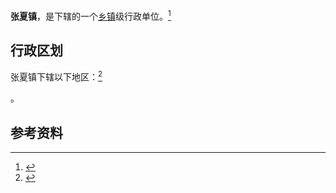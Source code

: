{{中国乡级行政区|37/01/13/106/000}}

'''张夏镇'''，是{{PRC admin/fullname|37/01/13/106/000|3}}下辖的一个[[乡镇|乡镇]]级行政单位。<ref>{{PRC admin/ref sgc|{{PRC admin/parent|37/01/13/106/000}}}}</ref>

== 行政区划 ==

张夏镇下辖以下地区：<ref>{{PRC admin/ref sgc|37/01/13/106/000}}</ref>

{{PRC admin/children|37/01/13/106/000}}。

== 参考资料 ==

{{reflist}}

{{行政区划小作品}}
{{PRC admin/navcat|37/01/13/106/000}}